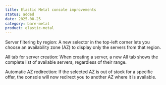 ```yaml
---
title: Elastic Metal console improvements
status: added
date: 2025-08-25
category: bare-metal
product: elastic-metal
---
```


Server filtering by region: A new selector in the top-left corner lets you choose an availability zone (AZ) to display only the servers from that region.

All tab for server creation: When creating a server, a new All tab shows the complete list of available servers, regardless of their range.

Automatic AZ redirection: If the selected AZ is out of stock for a specific offer, the console will now redirect you to another AZ where it is available.

